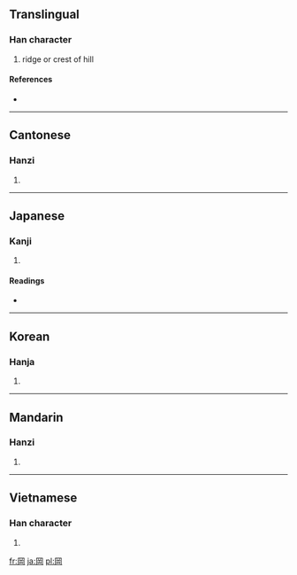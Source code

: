 {{also|冈}}
==Translingual==

===Han character===
{{Han char|rn=46|rad=山|as=05|sn=8|four=7722<sub>0</sub>|canj=月廿山 (BTU)}}

# ridge or crest of hill

====References====
* {{Han ref|kx=0308.390|dkj=07962|dj=0608.250|hdz=10100.140|uh=5CA1|ud=23713|bh=A9A3|bd=43427}}

----

==Cantonese==

===Hanzi===
{{yue-hanzi|jyut=|y=gong1|sim=冈}}

# {{defn|Cantonese|sort=山05}}

----

==Japanese==

===Kanji===
{{ja-kanji|grade=|rs=山05}}

# {{defn|Japanese}}

====Readings====
* {{ja-readings|on=[[こう]] (kō)|kun=[[おか]] (oka)}}

----

==Korean==

===Hanja===
{{ko-hanja|hangeul=강|rv=gang|mr=kang}}

# {{defn|Korean|sort=山05}}

----

==Mandarin==

===Hanzi===
{{cmn-hanzi|sim=冈|pin=[[gāng]] ([[gang1]])|wg=kang<sup>1</sup>}}

# {{defn|Mandarin|sort=山05}}

----

==Vietnamese==

===Han character===
{{vi-hantu|[[cương]]|rs=山05}}

# {{defn|Vietnamese|sort=山05}}

[[fr:岡]]
[[ja:岡]]
[[pl:岡]]